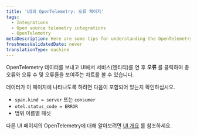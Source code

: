 ```yaml
---
title: 'UI의 OpenTelemetry: 오류 페이지'
tags:
  - Integrations
  - Open source telemetry integrations
  - OpenTelemetry
metaDescription: Here are some tips for understanding the OpenTelemetry errors page in the New Relic UI.
freshnessValidatedDate: never
translationType: machine
---
```


OpenTelemetry 데이터를 보내고 UI에서 서비스(엔티티)를 연 후 **오류** 를 클릭하여 총 오류와 오류 수 및 오류율을 보여주는 차트를 볼 수 있습니다.

데이터가 이 페이지에 나타나도록 하려면 다음이 포함되어 있는지 확인하십시오.

* `span.kind = server` 또는 `consumer`
* `otel.status_code = ERROR`
* 범위 이름별 패싯

다른 UI 페이지의 OpenTelemetry에 대해 알아보려면 [UI 개요](/docs/more-integrations/open-source-telemetry-integrations/opentelemetry/view-your-data/opentelemetry-view-your-data) 를 참조하세요.